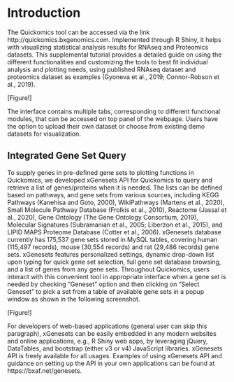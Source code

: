 # Introduction

The Quickomics tool can be accessed via the link http://quickomics.bxgenomics.com. Implemented through R Shiny, it helps with visualizing statistical analysis results for RNAseq and Proteomics datasets. This supplemental tutorial provides a detailed guide on using the different functionalities and customizing the tools to best fit individual analysis and plotting needs, using published RNAseq dataset and proteomics dataset as examples (Gyoneva et al., 2019; Connor-Robson et al., 2019).

[Figure!]

The interface contains multiple tabs, corresponding to different functional modules, that can be accessed on top panel of the webpage. Users have the option to upload their own dataset or choose from existing demo datasets for visualization.

## Integrated Gene Set Query

To supply genes in pre-defined gene sets to plotting functions in Quickomics, we developed xGenesets API for Quickomics to query and retrieve a list of genes/proteins when it is needed. The lists can be defined based on pathways, and gene sets from various sources, including KEGG Pathways (Kanehisa and Goto, 2000), WikiPathways (Martens et al., 2020), Small Molecule Pathway Database (Frolkis et al., 2010), Reactome (Jassal et al., 2020), Gene Ontology (The Gene Ontology Consortium, 2019), Molecular Signatures (Subramanian et al., 2005; Liberzon et al., 2015), and LIPID MAPS Proteome Database (Cotter et al., 2006). xGenesets database currently has 175,537 gene sets stored in MySQL tables, covering human (115,497 records), mouse (30,554 records) and rat (29,486 records) gene sets. xGenesets features personalized settings, dynamic drop-down list upon typing for quick gene set selection, full gene set database browsing, and a list of genes from any gene sets. Throughout Quickomics, users interact with this convenient tool in appropriate interface when a gene set is needed by checking “Geneset” option and then clicking on “Select Geneset” to pick a set from a table of available gene sets in a popup window as shown in the following screenshot.

[Figure!]

For developers of web-based applications (general user can skip this paragraph), xGenesets can be easily embedded in any modern websites and online applications, e.g., R Shiny web apps, by leveraging jQuery, DataTables, and bootstrap (either v3 or v4) JavaScript libraries. xGenesets API is freely available for all usages. Examples of using xGenesets API and guidance on setting up the API in your own applications can be found at https://bxaf.net/genesets.